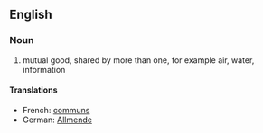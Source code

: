 ==English==

===Noun===

# <!-- attempting something: --> mutual good, shared by more than one, for example air, water, information 

====Translations====
<!-- *Dutch: [[algemeen goed]] is this ok?-->
*French: [[communs]]
*German: [[Allmende]]